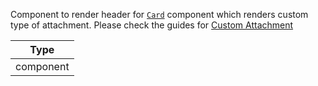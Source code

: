 Component to render header for [`Card`](/reactnative/ui-components/card) component which renders custom type of attachment. Please check the guides for [Custom Attachment](/reactnative/guides/custom-attachment)

| Type |
| - |
| component |